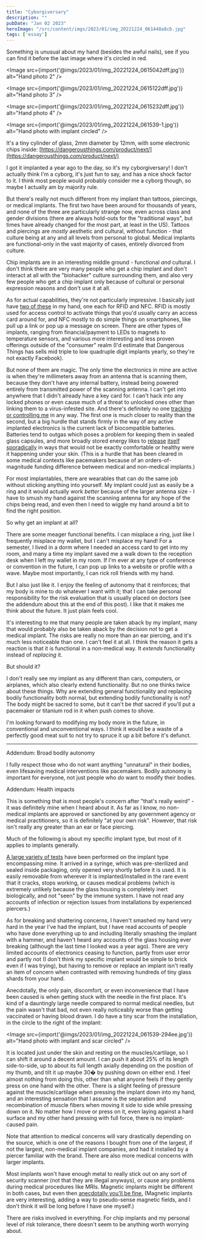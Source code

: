 ```yaml
---
title: "Cyborgiversary"
description: ""
pubDate: "Jan 02 2023"
heroImage: "/src/content/imgs/2023/01/img_20221224_061448a8cb.jpg"
tags: ['essay']
---
```


Something is unusual about my hand (besides the awful nails), see if you can find it before the last image where it's circled in red.


<Image src={import('@imgs/2023/01/img_20221224_0615042dff.jpg')} alt="Hand photo 2" />

<Image src={import('@imgs/2023/01/img_20221224_0615122dff.jpg')} alt="Hand photo 3" />

<Image src={import('@imgs/2023/01/img_20221224_0615232dff.jpg')} alt="Hand photo 4" />

<Image src={import('@imgs/2023/01/img_20221224_061539-1.jpg')} alt="Hand photo with implant circled" />

It's a tiny cylinder of glass, 2mm diameter by 12mm, with some electronic chips inside: [https://dangerousthings.com/product/next/](https://dangerousthings.com/product/next/)

I got it implanted a year ago to the day, so it's my cyborgiversary! I don't actually think I'm a cyborg, it's just fun to say, and has a nice shock factor to it. I think most people would probably consider me a cyborg though, so maybe I actually am by majority rule. 

But there's really not much different from my implant than tattoos, piercings, or medical implants. The first two have been around for thousands of years, and none of the three are particularly strange now, even across class and gender divisions (there are always hold-outs for the "traditional ways", but times have already changed for the most part, at least in the US). Tattoos and piercings are *mostly* aesthetic and cultural, without function - that culture being at any and all levels from personal to global. Medical implants are functional-only in the vast majority of cases, entirely divorced from culture. 

Chip implants are in an interesting middle ground - functional *and* cultural. I don't think there are very many people who get a chip implant and don't interact at all with the "biohacker" culture surrounding them, and also very few people who get a chip implant only because of cultural or personal expression reasons and don't use it at all. 

As for actual capabilities, they're not particularly impressive. I basically just have [two of these](https://www.amazon.com/Contactless-Access-13-56MHz-ISO14443-Reader/dp/B0892G81QD) in my hand, one each for RFID and NFC. RFID is mostly used for access control to activate things that you'd usually carry an access card around for, and NFC mostly to do simple things on smartphones, like pull up a link or pop up a message on screen. There are other types of implants, ranging from financial/payment to LEDs to magnets to temperature sensors, and various more interesting and less proven offerings outside of the "consumer" realm (I'd estimate that Dangerous Things has sells mid triple to low quadruple digit implants yearly, so they're not exactly Facebook). 

But none of them are magic. The only time the electronics in mine are active is when they're millimeters away from an antenna that is scanning them, because they don't have any internal battery, instead being powered entirely from transmitted power of the scanning antenna. I can't get into anywhere that I didn't already have a key card for. I can't hack into any locked phones or even cause much of a threat to unlocked ones other than linking them to a virus-infested site. And there's definitely no one [tracking or controlling me](../../../../2022/12/24/the-lie-we-tell-ourselves/index.html) in any way. The first one is much closer to reality than the second, but a big hurdle that stands firmly in the way of any active implanted electronics is the current lack of biocompatible batteries. Batteries tend to outgas which poses a problem for keeping them in sealed glass capsules, and more broadly stored energy likes to [release](https://www.youtube.com/watch?v=UsuYxFBHsiQ) [itself](https://www.nbcnews.com/tech/tech-news/samsung-finally-explains-galaxy-note-7-exploding-battery-mess-n710581) [sporadically](https://www.osti.gov/servlets/purl/1502653) in ways that would not be exactly comfortable or healthy were it happening under your skin. (This is a hurdle that has been cleared in some medical contexts like pacemakers because of an orders-of-magnitude funding difference between medical and non-medical implants.)

For most implantables, there are wearables that can do the same job without sticking anything into yourself. My implant could just as easily be a ring and it would actually work *better* because of the larger antenna size - I have to smush my hand against the scanning antenna for any hope of the chips being read, and even then I need to wiggle my hand around a bit to find the right position. 

So why get an implant at all?

There are some meager functional benefits. I can misplace a ring, just like I frequently misplace my wallet, but I can't misplace my hand! For a semester, I lived in a dorm where I needed an access card to get into my room, and many a time my implant saved me a walk down to the reception desk when I left my wallet in my room. If I'm ever at any type of conference or convention in the future, I can pop up links to a website or profile with a wave. Maybe most importantly, I can rick roll friends with my hand. 

But I also just like it. I enjoy the feeling of autonomy that it reinforces; that my body is mine to do whatever I want with it; that I can take personal responsibility for the risk evaluation that is usually placed on doctors (see the addendum about this at the end of this post). I like that it makes me think about the future. It just plain feels cool.

It's interesting to me that many people are taken aback by my implant, many that would probably also be taken aback by the decision *not* to get a medical implant. The risks are really no more than an ear piercing, and it's much less noticeable than one. I can't feel it at all. I think the reason it gets a reaction is that it is functional in a non-medical way. It *extends* functionality instead of *replacing* it. 

But should it?

I don't really see my implant as any different than cars, computers, or airplanes, which also clearly extend functionality. But no one thinks twice about these things. Why are extending general functionality and replacing bodily functionality both normal, but extending bodily functionality is not? The body might be sacred to some, but it can't be *that* sacred if you'll put a pacemaker or titanium rod in it when push comes to shove.

I'm looking forward to modifying my body more in the future, in conventional and unconventional ways. I think it would be a waste of a perfectly good meat suit to not try to spruce it up a bit before it's defunct.



---



Addendum: Broad bodily autonomy

I fully respect those who do not want anything "unnatural" in their bodies, even lifesaving medical interventions like pacemakers. Bodily autonomy is important for everyone, not just people who *do* want to modify their bodies.

Addendum: Health impacts

This is something that is most people's concern after "that's really weird" - it was definitely mine when I heard about it. As far as I know, no non-medical implants are approved or sanctioned by any government agency or medical practitioners, so it is definitely "at your own risk". However, that risk isn't really any greater than an ear or face piercing. 

Much of the following is about my specific implant type, but most of it applies to implants generally. 

[A large variety of tests](https://forum.dangerousthings.com/t/tests-weve-performed-on-our-x-series-tags/474) have been performed on the implant type encompassing mine. It arrived in a syringe, which was pre-sterilized and sealed inside packaging, only opened very shortly before it is used. It is easily removable from wherever it is implanted/installed in the rare event that it cracks, stops working, or causes medical problems (which is extremely unlikely because the glass housing is completely inert biologically, and not "seen" by the immune system. I have not read any accounts of infection or rejection issues from installations by experienced piercers.) 

As for breaking and shattering concerns, I haven't smashed my hand very hard in the year I've had the implant, but I have read accounts of people who have done everything up to and including literally smashing the implant with a hammer, and haven't heard any accounts of the glass housing ever breaking (although the last time I looked was a year ago). There are very limited accounts of electronics ceasing to function, partly from user error and partly not (I don't think my specific implant would be simple to brick even if I was trying), but having to remove or replace an implant isn't really an item of concern when contrasted with removing hundreds of tiny glass shards from your hand.

Anecdotally, the only pain, discomfort, or even inconvenience that I have been caused is when getting stuck with the needle in the first place. It's kind of a dauntingly large needle compared to normal medical needles, but the pain wasn't that bad, not even really noticeably worse than getting vaccinated or having blood drawn. I do have a tiny scar from the installation, in the circle to the right of the implant:

<Image src={import('@imgs/2023/01/img_20221224_061539-294ee.jpg')} alt="Hand photo with implant and scar circled" />

It is located just under the skin and resting on the muscles/cartilage, so I can shift it around a decent amount. I can push it about 25% of its length side-to-side, up to about its full length axially depending on the position of my thumb, and tilt it up maybe 30� by pushing down on either end. I feel almost nothing from doing this, other than what anyone feels if they gently press on one hand with the other. There is a slight feeling of pressure against the muscle/cartilage when pressing the implant down into my hand, and an interesting sensation that I assume is the separation and recombination of muscle fibers when moving it side to side while pressing down on it. No matter how I move or press on it, even laying against a hard surface and my other hand pressing with full force, there is no implant-caused pain.

Note that attention to medical concerns will vary drastically depending on the source, which is one of the reasons I bought from one of the largest, if not the largest, non-medical implant companies, and had it installed by a piercer familiar with the brand. There are also more medical concerns with larger implants. 

Most implants won't have enough metal to really stick out on any sort of security scanner (not that they are illegal anyways), or cause any problems during medical procedures like MRIs. Magnetic implants might be different in both cases, but even then [anecdotally you'll be fine.](https://forum.dangerousthings.com/t/fingertip-titan-in-an-mri/16503) (Magnetic implants are very interesting, adding a way to pseudo-sense magnetic fields, and I don't think it will be long before I have one myself.)

There are risks involved in everything. For chip implants and my personal level of risk tolerance, there doesn't seem to be anything worth worrying about.